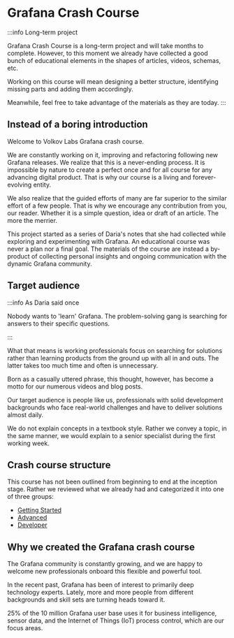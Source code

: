 
# Grafana Crash Course

:::info Long-term project

Grafana Crash Course is a long-term project and will take months to complete. However, to this moment we already have collected a good bunch of educational elements in the shapes of articles, videos, schemas, etc.

Working on this course will mean designing a better structure, identifying missing parts and adding them accordingly.

Meanwhile, feel free to take advantage of the materials as they are today.
:::

## Instead of a boring introduction

Welcome to Volkov Labs Grafana crash course.

We are constantly working on it, improving and refactoring following new Grafana releases. We realize that this is a never-ending process. It is impossible by nature to create a perfect once and for all course for any advancing digital product. That is why our course is a living and forever-evolving entity.

We also realize that the guided efforts of many are far superior to the similar effort of a few people.
That is why we encourage any contribution from you, our reader. Whether it is a simple question, idea or draft of an article. The more the merrier.

This project started as a series of Daria's notes that she had collected while exploring and experimenting with Grafana. An educational course was never a plan nor a final goal. The materials of the course are instead a by-product of collecting personal insights and ongoing communication with the dynamic Grafana community.

## Target audience

:::info As Daria said once

Nobody wants to 'learn' Grafana. The problem-solving gang is searching for answers to their specific questions.

:::

What that means is working professionals focus on searching for solutions rather than learning products from the ground up with all in and outs. The latter takes too much time and often is unnecessary.

Born as a casually uttered phrase, this thought, however, has become a motto for our numerous videos and blog posts.

Our target audience is people like us, professionals with solid development backgrounds who face real-world challenges and have to deliver solutions almost daily.

We do not explain concepts in a textbook style. Rather we convey a topic, in the same manner, we would explain to a senior specialist during the first working week.

## Crash course structure

This course has not been outlined from beginning to end at the inception stage. Rather we reviewed what we already had and categorized it into one of three groups:

- [Getting Started](started)
- [Advanced](advanced)
- [Developer](developer)

## Why we created the Grafana crash course

The Grafana community is constantly growing, and we are happy to welcome new professionals onboard this flexible and powerful tool.

In the recent past, Grafana has been of interest to primarily deep technology experts. Lately, more and more people from different backgrounds and skill sets are turning heads toward it.

25% of the 10 million Grafana user base uses it for business intelligence, sensor data, and the Internet of Things (IoT) process control, which are our focus areas.

<Feedback />
